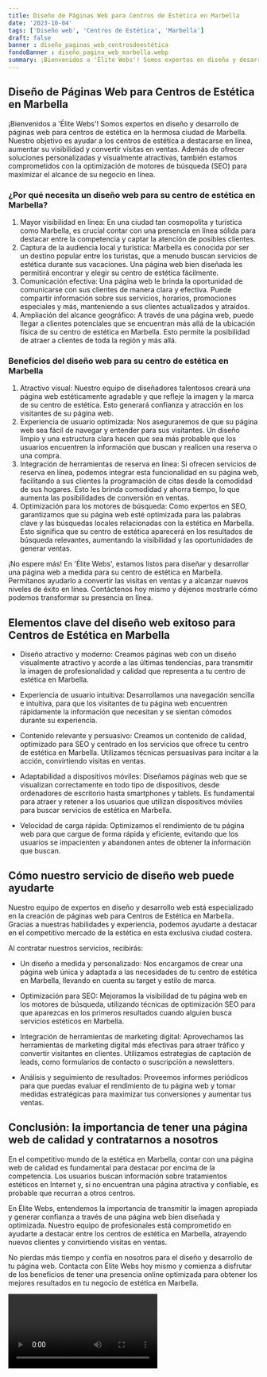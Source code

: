 ```yaml
---
title: Diseño de Páginas Web para Centros de Estética en Marbella
date: '2023-10-04'
tags: ['Diseño web', 'Centros de Estética', 'Marbella']
draft: false
banner : diseño_paginas_web_centrosdeestética
fondoBanner : diseño_pagina_web_marbella.webp
summary: ¡Bienvenidos a 'Élite Webs'! Somos expertos en diseño y desarrollo de páginas web para centros de estética en la hermosa ciudad de Marbella. Nuestro objetivo es ayudar a los centros de estética a destacarse en línea, aumentar su visibilidad y convertir visitas en ventas. Además de ofrecer soluciones personalizadas y visualmente atractivas, también estamos comprometidos con la optimización de motores de búsqueda (SEO) para maximizar el alcance de su negocio en línea.
---
```


## Diseño de Páginas Web para Centros de Estética en Marbella

¡Bienvenidos a 'Élite Webs'! Somos expertos en diseño y desarrollo de páginas web para centros de estética en la hermosa ciudad de Marbella. Nuestro objetivo es ayudar a los centros de estética a destacarse en línea, aumentar su visibilidad y convertir visitas en ventas. Además de ofrecer soluciones personalizadas y visualmente atractivas, también estamos comprometidos con la optimización de motores de búsqueda (SEO) para maximizar el alcance de su negocio en línea.

### ¿Por qué necesita un diseño web para su centro de estética en Marbella?

1. Mayor visibilidad en línea: En una ciudad tan cosmopolita y turística como Marbella, es crucial contar con una presencia en línea sólida para destacar entre la competencia y captar la atención de posibles clientes.
2. Captura de la audiencia local y turística: Marbella es conocida por ser un destino popular entre los turistas, que a menudo buscan servicios de estética durante sus vacaciones. Una página web bien diseñada les permitirá encontrar y elegir su centro de estética fácilmente.
3. Comunicación efectiva: Una página web le brinda la oportunidad de comunicarse con sus clientes de manera clara y efectiva. Puede compartir información sobre sus servicios, horarios, promociones especiales y más, manteniendo a sus clientes actualizados y atraídos.
4. Ampliación del alcance geográfico: A través de una página web, puede llegar a clientes potenciales que se encuentran más allá de la ubicación física de su centro de estética en Marbella. Esto permite la posibilidad de atraer a clientes de toda la región y más allá.

### Beneficios del diseño web para su centro de estética en Marbella

1. Atractivo visual: Nuestro equipo de diseñadores talentosos creará una página web estéticamente agradable y que refleje la imagen y la marca de su centro de estética. Esto generará confianza y atracción en los visitantes de su página web.
2. Experiencia de usuario optimizada: Nos aseguraremos de que su página web sea fácil de navegar y entender para sus visitantes. Un diseño limpio y una estructura clara hacen que sea más probable que los usuarios encuentren la información que buscan y realicen una reserva o una compra.
3. Integración de herramientas de reserva en línea: Si ofrecen servicios de reserva en línea, podemos integrar esta funcionalidad en su página web, facilitando a sus clientes la programación de citas desde la comodidad de sus hogares. Esto les brinda comodidad y ahorra tiempo, lo que aumenta las posibilidades de conversión en ventas.
4. Optimización para los motores de búsqueda: Como expertos en SEO, garantizamos que su página web esté optimizada para las palabras clave y las búsquedas locales relacionadas con la estética en Marbella. Esto significa que su centro de estética aparecerá en los resultados de búsqueda relevantes, aumentando la visibilidad y las oportunidades de generar ventas.

¡No espere más! En 'Élite Webs', estamos listos para diseñar y desarrollar una página web a medida para su centro de estética en Marbella. Permítanos ayudarlo a convertir las visitas en ventas y a alcanzar nuevos niveles de éxito en línea. Contáctenos hoy mismo y déjenos mostrarle cómo podemos transformar su presencia en línea.

<GifSeo />

<Cta />

## Elementos clave del diseño web exitoso para Centros de Estética en Marbella

- Diseño atractivo y moderno: Creamos páginas web con un diseño visualmente atractivo y acorde a las últimas tendencias, para transmitir la imagen de profesionalidad y calidad que representa a tu centro de estética en Marbella.

- Experiencia de usuario intuitiva: Desarrollamos una navegación sencilla e intuitiva, para que los visitantes de tu página web encuentren rápidamente la información que necesitan y se sientan cómodos durante su experiencia.

- Contenido relevante y persuasivo: Creamos un contenido de calidad, optimizado para SEO y centrado en los servicios que ofrece tu centro de estética en Marbella. Utilizamos técnicas persuasivas para incitar a la acción, convirtiendo visitas en ventas.

- Adaptabilidad a dispositivos móviles: Diseñamos páginas web que se visualizan correctamente en todo tipo de dispositivos, desde ordenadores de escritorio hasta smartphones y tablets. Es fundamental para atraer y retener a los usuarios que utilizan dispositivos móviles para buscar servicios de estética en Marbella.

- Velocidad de carga rápida: Optimizamos el rendimiento de tu página web para que cargue de forma rápida y eficiente, evitando que los usuarios se impacienten y abandonen antes de obtener la información que buscan.

## Cómo nuestro servicio de diseño web puede ayudarte

Nuestro equipo de expertos en diseño y desarrollo web está especializado en la creación de páginas web para Centros de Estética en Marbella. Gracias a nuestras habilidades y experiencia, podemos ayudarte a destacar en el competitivo mercado de la estética en esta exclusiva ciudad costera.

Al contratar nuestros servicios, recibirás:

- Un diseño a medida y personalizado: Nos encargamos de crear una página web única y adaptada a las necesidades de tu centro de estética en Marbella, llevando en cuenta su target y estilo de marca.

- Optimización para SEO: Mejoramos la visibilidad de tu página web en los motores de búsqueda, utilizando técnicas de optimización SEO para que aparezcas en los primeros resultados cuando alguien busca servicios estéticos en Marbella.

- Integración de herramientas de marketing digital: Aprovechamos las herramientas de marketing digital más efectivas para atraer tráfico y convertir visitantes en clientes. Utilizamos estrategias de captación de leads, como formularios de contacto o suscripción a newsletters.

- Análisis y seguimiento de resultados: Proveemos informes periódicos para que puedas evaluar el rendimiento de tu página web y tomar medidas estratégicas para maximizar tus conversiones y aumentar tus ventas.

## Conclusión: la importancia de tener una página web de calidad y contratarnos a nosotros

En el competitivo mundo de la estética en Marbella, contar con una página web de calidad es fundamental para destacar por encima de la competencia. Los usuarios buscan información sobre tratamientos estéticos en Internet y, si no encuentran una página atractiva y confiable, es probable que recurran a otros centros.

En Élite Webs, entendemos la importancia de transmitir la imagen apropiada y generar confianza a través de una página web bien diseñada y optimizada. Nuestro equipo de profesionales está comprometido en ayudarte a destacar entre los centros de estética en Marbella, atrayendo nuevos clientes y convirtiendo visitas en ventas.

No pierdas más tiempo y confía en nosotros para el diseño y desarrollo de tu página web. Contacta con Élite Webs hoy mismo y comienza a disfrutar de los beneficios de tener una presencia online optimizada para obtener los mejores resultados en tu negocio de estética en Marbella.

<Video />

<CtaBot job='Centros de Estética' city='Marbella'/>

<Gmaps query='Marbella+españa+maps' />